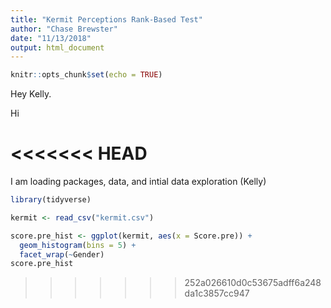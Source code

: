 ```yaml
---
title: "Kermit Perceptions Rank-Based Test"
author: "Chase Brewster"
date: "11/13/2018"
output: html_document
---
```


```r
knitr::opts_chunk$set(echo = TRUE)
```

Hey Kelly.

Hi

<<<<<<< HEAD
=======
I am loading packages, data, and intial data exploration (Kelly)
```r
library(tidyverse)

kermit <- read_csv("kermit.csv") 

score.pre_hist <- ggplot(kermit, aes(x = Score.pre)) +
  geom_histogram(bins = 5) +
  facet_wrap(~Gender)
score.pre_hist

```

>>>>>>> 252a026610d0c53675adff6a248da1c3857cc947
